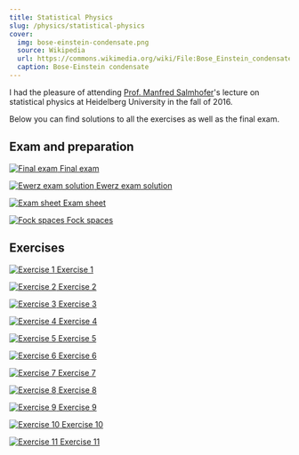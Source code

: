 ```yaml
---
title: Statistical Physics
slug: /physics/statistical-physics
cover:
  img: bose-einstein-condensate.png
  source: Wikipedia
  url: https://commons.wikimedia.org/wiki/File:Bose_Einstein_condensate.png
  caption: Bose-Einstein condensate
---
```


I had the pleasure of attending [Prof. Manfred Salmhofer](https://www.thphys.uni-heidelberg.de/~salmhofer)'s lecture on statistical physics at Heidelberg University in the fall of 2016.

Below you can find solutions to all the exercises as well as the final exam.

## Exam and preparation

<DocsGrid>

[![Final exam](thumbnails/final-exam.png) Final exam](pdfs/final-exam.pdf)

[![Ewerz exam solution](thumbnails/ewerz-sol.png) Ewerz exam solution](pdfs/ewerz-sol.pdf)

[![Exam sheet](thumbnails/exam-sheet.png) Exam sheet](pdfs/exam-sheet.pdf)

[![Fock spaces](thumbnails/fock-spaces.png) Fock spaces](pdfs/fock-spaces.pdf)

</DocsGrid>

## Exercises

<DocsGrid>

[![Exercise 1](thumbnails/sol-01.png) Exercise 1](pdfs/sol-01.pdf)

[![Exercise 2](thumbnails/sol-02.png) Exercise 2](pdfs/sol-02.pdf)

[![Exercise 3](thumbnails/sol-03.png) Exercise 3](pdfs/sol-03.pdf)

[![Exercise 4](thumbnails/sol-04.png) Exercise 4](pdfs/sol-04.pdf)

[![Exercise 5](thumbnails/sol-05.png) Exercise 5](pdfs/sol-05.pdf)

[![Exercise 6](thumbnails/sol-06.png) Exercise 6](pdfs/sol-06.pdf)

[![Exercise 7](thumbnails/sol-07.png) Exercise 7](pdfs/sol-07.pdf)

[![Exercise 8](thumbnails/sol-08.png) Exercise 8](pdfs/sol-08.pdf)

[![Exercise 9](thumbnails/sol-09.png) Exercise 9](pdfs/sol-09.pdf)

[![Exercise 10](thumbnails/sol-10.png) Exercise 10](pdfs/sol-10.pdf)

[![Exercise 11](thumbnails/sol-11.png) Exercise 11](pdfs/sol-11.pdf)

</DocsGrid>
